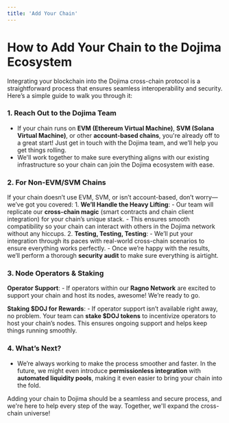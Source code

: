 ```yaml
---
title: 'Add Your Chain'
---
```


# **How to Add Your Chain to the Dojima Ecosystem**

Integrating your blockchain into the Dojima cross-chain protocol is a straightforward process that ensures seamless interoperability and security. Here’s a simple guide to walk you through it:

### **1. Reach Out to the Dojima Team**

- If your chain runs on **EVM (Ethereum Virtual Machine)**, **SVM (Solana Virtual Machine)**, or other **account-based chains**, you're already off to a great start! Just get in touch with the Dojima team, and we’ll help you get things rolling.
- We'll work together to make sure everything aligns with our existing infrastructure so your chain can join the Dojima ecosystem with ease.

### **2. For Non-EVM/SVM Chains**

If your chain doesn’t use EVM, SVM, or isn’t account-based, don’t worry—we’ve got you covered:
    1. **We’ll Handle the Heavy Lifting**:
        - Our team will replicate our **cross-chain magic** (smart contracts and chain client integration) for your chain’s unique stack.
        - This ensures smooth compatibility so your chain can interact with others in the Dojima network without any hiccups.
    2. **Testing, Testing, Testing**:
        - We’ll put your integration through its paces with real-world cross-chain scenarios to ensure everything works perfectly.
        - Once we’re happy with the results, we’ll perform a thorough **security audit** to make sure everything is airtight.

### **3. Node Operators & Staking**

**Operator Support**:
    - If operators within our **Ragno Network** are excited to support your chain and host its nodes, awesome! We’re ready to go.
    
**Staking $DOJ for Rewards**:
    - If operator support isn’t available right away, no problem. Your team can **stake $DOJ tokens** to incentivize operators to host your chain’s nodes. This ensures ongoing support and helps keep things running smoothly.

### **4. What’s Next?**

- We’re always working to make the process smoother and faster. In the future, we might even introduce **permissionless integration** with **automated liquidity pools**, making it even easier to bring your chain into the fold.

Adding your chain to Dojima should be a seamless and secure process, and we're here to help every step of the way. Together, we'll expand the cross-chain universe!